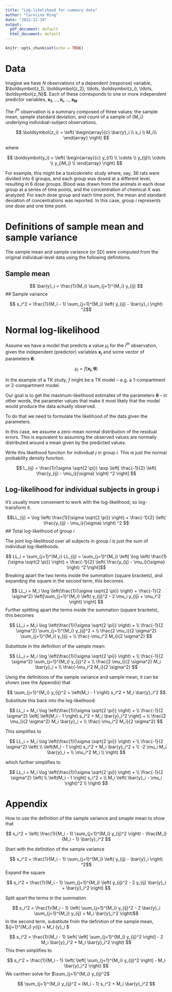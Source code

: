 ```yaml
---
title: "Log-likelihood for summary data"
author: "Caroline Ring"
date: "2022-12-19"
output:
  pdf_document: default
  html_document: default
---
```


```r
knitr::opts_chunk$set(echo = TRUE)
```

# Data

Imagine we have $N$ observations of a dependent (response) variable, $\boldsymbol{z_1}, \boldsymbol{z_2}, \ldots, \boldsymbol{z_i), \ldots, \boldsymbol{z_N}$. Each of these corresponds to one or more independent predictor variables, $\boldsymbol{x_1}, \ldots, \boldsymbol{x_i}, \ldots, \boldsymbol{x_N}$.

The $i^{th}$ observation is a summary composed of three values: the sample mean, sample standard deviation, and count of a sample of {M_i} underlying individual-subject observations.

$$ \boldsymbol{z_i} =  \left(
\begin{array}{c}
\bar{y}_i  \\
s_i \\
M_i\\
\end{array} 
\right) $$

where

$$ \boldsymbol{y_i} = \left(
\begin{array}{c}
y_{i1} \\
\cdots \\
y_{ij}\\
\cdots \\
y_{iM_i} \\
\end{array} 
\right) $$

For example, this might be a toxicokinetic study where, say, 36 rats were divided into 6 groups, and each group was dosed at a different level, resulting in 6 dose groups. Blood was drawn from the animals in each dose group at a series of time points, and the concentration of chemical X was analyzed. For each dose group and each time point, the mean and standard deviation of concentrations was reported. In this case, group $i$ represents one dose and one time point.

# Definitions of sample mean and sample variance

The sample mean and sample variance (or SD) were computed from the original individual-level data using the following definitions.

## Sample mean

$$ \bar{y}_i = \frac{1}{M_i} \sum_{j=1}^{M_i} y_{ij} $$
## Sample variance

$$ s_i^2 = \frac{1}{M_i - 1} \sum_{j=1}^{M_i} \left( y_{ij} - \bar{y}_i \right) ^2$$

# Normal log-likelihood

Assume we have a model that predicts a value $\mu_i$ for the $i^{th}$ observation, given the independent (predictor) variables $\boldsymbol{x_i}$ and some vector of parameters $\boldsymbol{\theta}$.

$$ \mu_i = f(\boldsymbol{x_i}; \boldsymbol{\theta}) $$

In the example of a TK study, $f$ might be a TK model -- e.g. a 1-compartment or 2-compartment model.

Our goal is to get the maximum-likelihood estimates of the parameters $\boldsymbol{\theta}$ -- in other words, the parameter values that make it most likely that the model would produce the data actually observed. 

To do that we need to formulate the likelihood of the data given the parameters.

In this case, we assume a zero-mean normal distribution of the residual errors. This is equivalent to assuming the observed values are normally distributed around a mean given by the predicted values.

Write this likelihood function for individual $j$ in group $i$. This is just the normal probability density function.

$$ L_{ij} = \frac{1}{\sigma \sqrt{2 \pi}} \exp \left[ \frac{-1}{2} \left( \frac{y_{ij} - \mu_i}{\sigma} \right) ^2 \right] $$

## Log-likelihood for individual subjects in group i

It's usually more convenient to work with the log-likelihood, so log-transform it.

$$LL_{ij} = \log \left( \frac{1}{\sigma \sqrt{2 \pi}} \right) + \frac{-1}{2} \left( \frac{y_{ij} - \mu_i}{\sigma} \right) ^2 $$
## Total log-likelihood of group i

The joint log-likelihood over all subjects in group $i$ is just the sum of individual log-likelihoods.

$$ LL_i = \sum_{j=1}^{M_i} LL_{ij} =  \sum_{j=1}^{M_i} \left[ \log \left( \frac{1}{\sigma \sqrt{2 \pi}} \right) + \frac{-1}{2} \left( \frac{y_{ij} - \mu_i}{\sigma} \right) ^2 \right]$$
Breaking apart the two terms inside the summation (square brackets), and expanding the square in the second term, this becomes

$$ LL_i = M_i \log \left(\frac{1}{\sigma \sqrt{2 \pi}} \right) + \frac{-1}{2 \sigma^2} \left[\sum_{j=1}^{M_i} \left( y_{ij}^2 - 2 \mu_i y_{ij} + \mu_i^2  \right) \right]  $$
Further splitting apart the terms inside the summation (square brackets), this becomes

$$ LL_i = M_i \log \left(\frac{1}{\sigma \sqrt{2 \pi}} \right) + \\
\frac{-1}{2 \sigma^2} \sum_{j=1}^{M_i} y_{ij}^2 + \\
\frac{2 \mu_i}{2 \sigma^2} \sum_{j=1}^{M_i} y_{ij} + \\
\frac{-\mu_i^2 M_i}{2 \sigma^2} $$

Substitute in the definition of the sample mean:

$$ LL_i = M_i \log \left(\frac{1}{\sigma \sqrt{2 \pi}} \right) + \\
\frac{-1}{2 \sigma^2} \sum_{j=1}^{M_i} y_{ij}^2 + \\
\frac{2 \mu_i}{2 \sigma^2} M_i \bar{y}_i + \\
\frac{-\mu_i^2 M_i}{2 \sigma^2} $$

Using the definitions of the sample variance and sample mean, it can be shown (see the Appendix) that

$$ \sum_{j=1}^{M_i}  y_{ij}^2 = \left(M_i - 1 \right)  s_i^2 + M_i \bar{y}_i^2  $$
Substitute this back into the log-likelihood:

$$ LL_i = M_i \log \left(\frac{1}{\sigma \sqrt{2 \pi}} \right) + \\
\frac{-1}{2 \sigma^2} \left[ \left(M_i - 1 \right)  s_i^2 + M_i \bar{y}_i^2 \right] + \\
\frac{2 \mu_i}{2 \sigma^2} M_i \bar{y}_i + \\
\frac{-\mu_i^2 M_i}{2 \sigma^2} $$

This simplifies to

$$ LL_i = M_i \log \left(\frac{1}{\sigma \sqrt{2 \pi}} \right) + \\
\frac{-1}{2 \sigma^2} \left( \\
\left(M_i - 1 \right)  s_i^2 + M_i \bar{y}_i^2  + \\
-2 \mu_i M_i \bar{y}_i + \\
\mu_i^2 M_i \\
\right) $$

which further simplifies to

$$ LL_i = M_i \log \left(\frac{1}{\sigma \sqrt{2 \pi}} \right) + \\
\frac{-1}{2 \sigma^2} \left( \\
\left(M_i - 1 \right)  s_i^2 + \\
M_i \left( \bar{y}_i - \mu_i \right)^2 \\
\right) $$

# Appendix

How to use the definition of the sample variance and smaple mean to show that

$$ s_i^2 = \left( \frac{1}{M_i - 1} \sum_{j=1}^{M_i}  y_{ij}^2 \right) - \frac{M_i}{M_i - 1} \bar{y}_i^2 $$

Start with the definition of the sample variance

$$ s_i^2 = \frac{1}{M_i - 1} \sum_{j=1}^{M_i} \left( y_{ij} - \bar{y}_i \right) ^2$$
Expand the square

$$ s_i^2 = \frac{1}{M_i - 1} \sum_{j=1}^{M_i} \left( y_{ij}^2 - 2 y_{ij} \bar{y}_i + \bar{y}_i^2 \right) $$

Split apart the terms in the summation

$$ s_i^2 = \frac{1}{M_i - 1} \left( \sum_{j=1}^{M_i} y_{ij}^2  - 2 \bar{y}_i  \sum_{j=1}^{M_i} y_{ij} + M_i \bar{y}_i^2 \right)$$
In the second term, substitute from the definition of the sample mean, $\sum_{j=1}^{M_i} y_{ij} = M_i \bar{y}_i $

$$ s_i^2 = \frac{1}{M_i - 1} \left( \left[ \sum_{j=1}^{M_i} y_{ij}^2 \right]  - 2 M_i \bar{y}_i^2  + M_i \bar{y}_i^2 \right) $$
This then simplifies to

$$ s_i^2 = \frac{1}{M_i - 1} \left( \left[ \sum_{j=1}^{M_i} y_{ij}^2 \right]  -  M_i \bar{y}_i^2 \right) $$
We canthen solve for $\sum_{j=1}^{M_i} y_{ij}^2$

$$ \sum_{j=1}^{M_i} y_{ij}^2 = (M_i - 1) s_i^2 + M_i \bar{y}_i^2 $$
